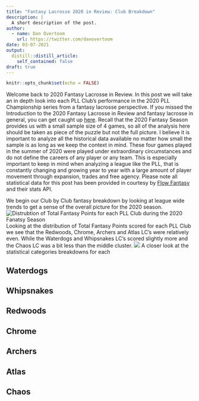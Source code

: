 ```yaml
---
title: "Fantasy Lacrosse 2020 in Review: Club Breakdown"
description: |
  A short description of the post.
author:
  - name: Dan Overtoom
    url: https://twitter.com/danovertoom
date: 03-07-2021
output:
  distill::distill_article:
    self_contained: false
draft: true
---
```



```r
knitr::opts_chunk$set(echo = FALSE)
```

Welcome back to 2020 Fantasy Lacrosse in Review. In this post we will take an in depth look into each PLL Club's performance in the 2020 PLL Championship series from a fantasy lacrosse perspective. If you missed the Introduction to the 2020 Fantasy Lacrosse in Review and fantasy lacrosse in general, you can get caught up [here](https://danalytics.blog/posts/2021-02-21-introducing-fantasy-lacrosse-2020-in-review/). Recall that the 2020 Fantasy Season provides us with a small sample size of 4 games, so all of the analysis here should be taken as piece of the puzzle but not the full picture. I believe it is important to analyze all the historical data available no matter how small the sample is as long as we keep the context in mind. These four games played in the summer of 2020 were played under extraordinary circumstances and do not define the careers of any player or any team. This is especially important to keep in mind when analyzing a league like the PLL, that is constantly changing and growing year to year with a large amount of player movement through expansion, trades and free agency.  Please note all statistical data for this post has been provided in courtesy by [Flow Fantasy](https://twitter.com/FlowFantasyInc) and their stats API. 

We begin our Club by Club fantasy breakdown by looking at league wide trends to get a sense of the overall picture for the 2020 season. 
![Distrubtion of Total Fantasy Points for each PLL Club during the 2020 Fanatsy Season](figures/tot_tm_fp_2020_plot.png)
Looking at the distribution of Total Fantasy Points scored for each PLL Club we see that the Redwoods, Chrome, Archers and Atlas LC's were relatively even. While the Waterdogs and Whipsnakes LC's scored slightly more and the Chaos LC was a bit less than the middle cluster. 
![](figures/tm_summary_2020.png)
A closer look at the statistical categories breakdowns for each 

## Waterdogs

## Whipsnakes

## Redwoods

## Chrome

## Archers

## Atlas

## Chaos

